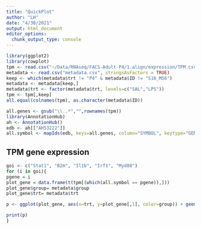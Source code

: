 ```yaml
---
title: "QuickPlot"
author: "LH"
date: "4/30/2021"
output: html_document
editor_options: 
  chunk_output_type: console
---
```


```r
library(ggplot2)
library(cowplot)
tpm <- read.csv("~/Data/RNAseq/FACS-Adult-P4/1.align/expression/TPM.csv", row.names = 1)
metadata <- read.csv("metadata.csv", stringsAsFactors = TRUE)
keep <- which(metadata$trt != "P4" & metadata$ID != "S16_MS6")
metadata <- metadata[keep,]
metadata$trt <- factor(metadata$trt, levels=c("SAL","LPS"))
tpm <- tpm[,keep]
all.equal(colnames(tpm), as.character(metadata$ID))

all.genes <- gsub("\\..*","",rownames(tpm))
library(AnnotationHub)
ah <- AnnotationHub()
edb <- ah[["AH53222"]]
all.symbol <- mapIds(edb, keys=all.genes, column="SYMBOL", keytype="GENEID", multiVals="first")
```

## TPM gene expression
```r
goi <- c("Stat1", "B2m", "Il1b", "Irf1", "Myd88")
for (i in goi){
pgene = i
plot_gene = data.frame(t(tpm[(which(all.symbol == pgene)),]))
plot_gene$group= metadata$group
plot_gene$trt= metadata$trt

p <- ggplot(plot_gene, aes(x=trt, y=plot_gene[,1], color=group)) + geom_point(stat="summary", fun="median", position = position_dodge(width=0.5), shape="-", size=18) + stat_summary(fun=median, geom = "line", aes(group=group), position = position_dodge(width = 0.5)) + geom_point(size=2, aes(color=group),position=position_dodge(width = 0.5)) + scale_color_manual(values = c("black","red")) + ylab("TPM") + xlab("") + expand_limits(y=0) + theme_cowplot() + labs(subtitle = pgene) + theme(legend.position = "none")

print(p)
}
```


